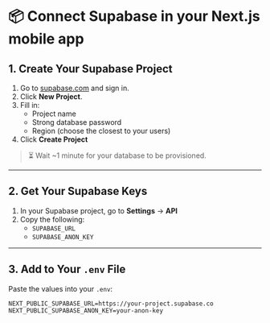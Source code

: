 # 📦 Connect Supabase in your Next.js mobile app

## 1. Create Your Supabase Project

1. Go to [supabase.com](https://supabase.com) and sign in.
2. Click **New Project**.
3. Fill in:
   - Project name
   - Strong database password
   - Region (choose the closest to your users)
4. Click **Create Project**

> ⏳ Wait ~1 minute for your database to be provisioned.

---

## 2. Get Your Supabase Keys

1. In your Supabase project, go to **Settings** → **API**
2. Copy the following:
   - `SUPABASE_URL`
   - `SUPABASE_ANON_KEY`

---

## 3. Add to Your `.env` File

Paste the values into your `.env`:

```env
NEXT_PUBLIC_SUPABASE_URL=https://your-project.supabase.co
NEXT_PUBLIC_SUPABASE_ANON_KEY=your-anon-key
```
